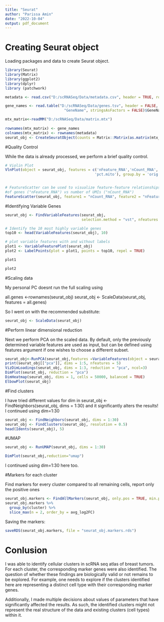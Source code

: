 ---
title: "Seurat"
author: "Parissa Amin"
date: "2022-10-04"
output: pdf_document
---



# Creating Seurat object   

Loading packages and data to create Seurat object.

```{r}
library(Seurat) 
library(Matrix)
library(ggplot2)
library(dplyr)
library (patchwork)

metadata <- read.csv("D:/scRNASeq/Data/metadata.csv", header = TRUE, row.names = 1)

gene_names <- read.table("D:/scRNASeq/Data/genes.tsv", header = FALSE, col.names = 
                           "GeneName", stringsAsFactors = FALSE)$GeneName

mtx_matrix<-readMM("D:/scRNASeq/Data/matrix.mtx") 
 
rownames(mtx_matrix) <- gene_names
colnames(mtx_matrix) <- rownames(metadata) 
seurat_obj <- CreateSeuratObject(counts = Matrix::Matrix(as.matrix(mtx_matrix),sparse = T), meta.data = metadata)
```


#Quality Control

While the data is already processed, we perform a brief quality control.

```{r}
# Violin Plot
VlnPlot(object = seurat_obj, features = c('nFeature_RNA','nCount_RNA','pct.Ribo',
                                         'pct.mito'), group.by = 'orig.ident',pt.size = 0,ncol=1)


# FeatureScatter can be used to visualize feature-feature relationships such as number 
#of genes ("nFeature_RNA") vs number of UMIs ("nCount_RNA") 
FeatureScatter(seurat_obj, feature1 = "nCount_RNA", feature2 = "nFeature_RNA",group.by = 'orig.ident')

```


#Identifying Variable Genes



```{r}
seurat_obj <- FindVariableFeatures(seurat_obj, 
                                   selection.method = "vst", nfeatures = 2000)

# Identify the 10 most highly variable genes
top10 <- head(VariableFeatures(seurat_obj), 10)

# plot variable features with and without labels
plot1 <- VariableFeaturePlot(seurat_obj)
plot2 <- LabelPoints(plot = plot1, points = top10, repel = TRUE)

plot1 

plot2
```


#Scaling data

My personal PC doesnt run the full scaling  using 

all.genes  <-rownames(seurat_obj)
seurat_obj <- ScaleData(seurat_obj, features = all.genes)

So I went on with the recommended substitute:

```{r}
seurat_obj <- ScaleData(seurat_obj)
```

#Perform linear dimensional reduction

Next we perform PCA on the scaled data. By default, only the previously determined variable features are used as input, but can be defined using features argument if one wishes to choose a different subset.

```{r}
seurat_obj<-RunPCA(seurat_obj,features =VariableFeatures(object = seurat_obj))
print(seurat_obj[["pca"]], dims = 1:5, nfeatures = 5)
VizDimLoadings(seurat_obj, dims = 1:3, reduction = "pca", ncol=3)
DimPlot(seurat_obj, reduction = "pca")
DimHeatmap(seurat_obj, dims = 1, cells = 50000, balanced = TRUE)
ElbowPlot(seurat_obj)
```



#Find clusters

I have tried different values for dim in seurat_obj <-FindNeighbors(seurat_obj, dims = 1:30) and it significantly alters the results! 
I continued using dim=1:30

```{r}
seurat_obj <- FindNeighbors(seurat_obj, dims = 1:30)
seurat_obj <- FindClusters(seurat_obj, resolution = 0.5)
head(Idents(seurat_obj), 5)
```



#UMAP

```{r}
seurat_obj <- RunUMAP(seurat_obj, dims = 1:30)

DimPlot(seurat_obj,reduction="umap")
```

I continued using dim=1:30 here too. 



#Markers for each cluster

Find markers for every cluster compared to all remaining cells, report only the positive ones
 
```{r}
seurat_obj.markers <- FindAllMarkers(seurat_obj, only.pos = TRUE, min.pct = 0.25, logfc.threshold = 0.25)
seurat_obj.markers %>%
  group_by(cluster) %>%
  slice_max(n = 2, order_by = avg_log2FC)
``` 


Saving the markers: 

```{r}
saveRDS(seurat_obj.markers, file = "seurat_obj.markers.rds")
```

# Conlusion
I was able to identify cellular clusters in scRNA seq atlas of breast tumors. For each cluster, the corresponding marker genes were also identified. The question of whether these findings are biologically valid or not remains to be explored. For example, one needs to explore if the clusters identified here are representing a distinct cell type with their corresponding marker genes.

Additionally, I made multiple decisions about values of parameters that have significantly affected the results. As such, the identified clusters might not represent the real structure of the data and existing clusters (cell types) within it.  

